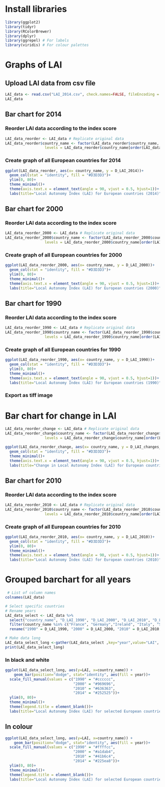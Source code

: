 
# Install libraries 

```{r}
library(ggplot2)
library(tidyr)
library(RColorBrewer)
library(dplyr)
library(ggrepel) # For labels
library(viridis) # For colour palettes
```

# Graphs of LAI

## Upload LAI data from csv file

```{r}
LAI_data <- read.csv("LAI_2014.csv", check.names=FALSE, fileEncoding = 'UTF-8-BOM')
LAI_data
```
## Bar chart for 2014

### Reorder LAI data according to the index score

```{r}
LAI_data_reorder <- LAI_data # Replicate original data
LAI_data_reorder$country_name <- factor(LAI_data_reorder$country_name, # Factor levels in decreasing order
                  levels = LAI_data_reorder$country_name[order(LAI_data_reorder$D_LAI_2014, decreasing = TRUE)])
```

### Create graph of all European countries for 2014

```{r}
ggplot(LAI_data_reorder, aes(x= country_name, y = D_LAI_2014))+ 
  geom_col(stat = "identity", fill = "#D3D3D3")+
  ylim(0, 80)+
  theme_minimal()+
  theme(axis.text.x = element_text(angle = 90, vjust = 0.5, hjust=1))+
  labs(title="Local Autonomy Index (LAI) for European countries (2014)", y="LAI", x = " ", caption = "Index based on Ladner et al. (2015)")
```
## Bar chart for 2000

### Reorder LAI data according to the index score

```{r}
LAI_data_reorder_2000 <- LAI_data # Replicate original data
LAI_data_reorder_2000$country_name <- factor(LAI_data_reorder_2000$country_name, # Factor levels in decreasing order
                  levels = LAI_data_reorder_2000$country_name[order(LAI_data_reorder_2000$D_LAI_2000, decreasing = TRUE)])
```

### Create graph of all European countries for 2000

```{r}
ggplot(LAI_data_reorder_2000, aes(x= country_name, y = D_LAI_2000))+ 
  geom_col(stat = "identity", fill = "#D3D3D3")+
  ylim(0, 80)+
  theme_minimal()+
  theme(axis.text.x = element_text(angle = 90, vjust = 0.5, hjust=1))+
  labs(title="Local Autonomy Index (LAI) for European countries (2000)", y="LAI", x = " ", caption = "Index based on Ladner et al. (2015)")
```
## Bar chart for 1990

### Reorder LAI data according to the index score

```{r}
LAI_data_reorder_1990 <- LAI_data # Replicate original data
LAI_data_reorder_1990$country_name <- factor(LAI_data_reorder_1990$country_name, # Factor levels in decreasing order
                  levels = LAI_data_reorder_1990$country_name[order(LAI_data_reorder_1990$D_LAI_1990, decreasing = TRUE)])
```

### Create graph of all European countries for 1990

```{r}
ggplot(LAI_data_reorder_1990, aes(x= country_name, y = D_LAI_1990))+ 
  geom_col(stat = "identity", fill = "#D3D3D3")+
  ylim(0, 80)+
  theme_minimal()+
  theme(axis.text.x = element_text(angle = 90, vjust = 0.5, hjust=1))+
  labs(title="Local Autonomy Index (LAI) for European countries (1990)", y="LAI", x = " ", caption = "Index based on Ladner et al. (2015)")
```

### Export as tiff image

# Bar chart for change in LAI

```{r}
LAI_data_reorder_change <- LAI_data # Replicate original data
LAI_data_reorder_change$country_name <- factor(LAI_data_reorder_change$country_name, # Factor levels in decreasing order
                  levels = LAI_data_reorder_change$country_name[order(LAI_data_reorder_change$D_LAI_changes_1990_2014, decreasing = TRUE)])
```

```{r}
ggplot(LAI_data_reorder_change, aes(x= country_name, y = D_LAI_changes_1990_2014))+ 
  geom_col(stat = "identity", fill = "#D3D3D3")+
  theme_minimal()+
  theme(axis.text.x = element_text(angle = 90, vjust = 0.5, hjust=1))+
  labs(title="Change in Local Autonomy Index (LAI) for European countries (1990-2014)", y="LAI", x = " ", caption = "Index based on Ladner et al. (2015)")
```
## Bar chart for 2010

### Reorder LAI data according to the index score

```{r}
LAI_data_reorder_2010 <- LAI_data # Replicate original data
LAI_data_reorder_2010$country_name <- factor(LAI_data_reorder_2010$country_name, # Factor levels in decreasing order
                  levels = LAI_data_reorder_2010$country_name[order(LAI_data_reorder_2010$D_LAI_2010, decreasing = TRUE)])
```

### Create graph of all European countries for 2010

```{r}
ggplot(LAI_data_reorder_2010, aes(x= country_name, y = D_LAI_2010))+ 
  geom_col(stat = "identity", fill = "#D3D3D3")+
  ylim(0, 80)+
  theme_minimal()+
  theme(axis.text.x = element_text(angle = 90, vjust = 0.5, hjust=1))+
  labs(title="Local Autonomy Index (LAI) for European countries (2010)", y="LAI", x = " ", caption = "Index based on Ladner et al. (2015)")
```

# Grouped barchart for all years

```{r}
 # List of column names
colnames(LAI_data)

# Select specific countries
# Rename years
LAI_data_select <- LAI_data %>%
  select("country_name", "D_LAI_1990", "D_LAI_2000", "D_LAI_2010", "D_LAI_2014") %>%
  filter(country_name %in% c("France", "Germany","Ireland", "Italy", "Spain", "United Kingdom")) %>% # Select specific countries
  rename("1990" = D_LAI_1990, "2000" = D_LAI_2000, "2010" = D_LAI_2010, "2014" = D_LAI_2014) # Rename years
```

```{r}
# Make data long
LAI_data_select_long <-gather(LAI_data_select ,key="year",value="LAI", c("1990", "2000", "2010", "2014"))
print(LAI_data_select_long)
```

### In black and white

```{r}
ggplot(LAI_data_select_long, aes(y=LAI, x=country_name)) + 
    geom_bar(position="dodge", stat="identity", aes(fill = year))+
  scale_fill_manual(values = c("1990" = "#cccccc",
                               "2000" = "#969696",
                               "2010" = "#636363",
                               "2014" = "#252525"))+
  ylim(0, 80)+
  theme_minimal()+
  theme(legend.title = element_blank())+
  labs(title="Local Autonomy Index (LAI) for selected European countries", y="LAI", x = " ", caption = "Index based on Ladner et al. (2015)")
```

## In colour

```{r}
ggplot(LAI_data_select_long, aes(y=LAI, x=country_name)) + 
    geom_bar(position="dodge", stat="identity", aes(fill = year))+
  scale_fill_manual(values = c("1990" = "#ffffcc",
                               "2000" = "#a1dab4",
                               "2010" = "#41b6c4",
                               "2014" = "#225ea8"))+
  ylim(0, 80)+
  theme_minimal()+
  theme(legend.title = element_blank())+
  labs(title="Local Autonomy Index (LAI) for selected European countries", y="LAI", x = " ", caption = "Index based on Ladner et al. (2015)")
```
